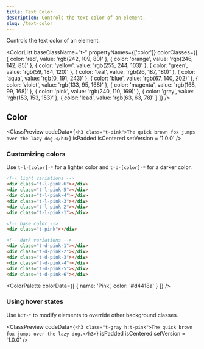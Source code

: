 ```yaml
---
title: Text Color
description: Controls the text color of an element.
slug: /text-color
---
```



Controls the text color of an element.

<ColorList 
  baseClassName="t-" 
  propertyNames={['color']} 
  colorClasses={[
    { color: 'red', value: 'rgb(242, 109, 80)' },
    { color: 'orange', value: 'rgb(246, 142, 85)' },
    { color: 'yellow', value: 'rgb(255, 244, 103)' },
    { color: 'green', value: 'rgb(59, 184, 120)' },
    { color: 'teal', value: 'rgb(26, 187, 180)' },
    { color: 'aqua', value: 'rgb(0, 191, 243)' },
    { color: 'blue', value: 'rgb(67, 140, 202)' },
    { color: 'violet', value: 'rgb(133, 95, 168)' },
    { color: 'magenta', value: 'rgb(168, 99, 168)' },
    { color: 'pink', value: 'rgb(240, 110, 169)' },
    { color: 'gray', value: 'rgb(153, 153, 153)' },
    { color: 'lead', value: 'rgb(63, 63, 78)' }
  ]}
/>

## Color

<ClassPreview
  codeData={`<h3 class="t-pink">The quick brown fox jumps over the lazy dog.</h3>`}
  isPadded
  isCentered
  setVersion = '1.0.0'
/>

### Customizing colors

Use `t-l-[color]-*` for a lighter color and `t-d-[color]-*` for a darker color.

```html
<!-- light variations -->
<div class="t-l-pink-6"></div>
<div class="t-l-pink-5"></div>
<div class="t-l-pink-4"></div>
<div class="t-l-pink-3"></div>
<div class="t-l-pink-2"></div>
<div class="t-l-pink-1"></div>

<!-- base color -->
<div class="t-pink"></div>

<!-- dark variations -->
<div class="t-d-pink-1"></div>
<div class="t-d-pink-2"></div>
<div class="t-d-pink-3"></div>
<div class="t-d-pink-4"></div>
<div class="t-d-pink-5"></div>
<div class="t-d-pink-6"></div>
```

<ColorPalette
  colorData={[
    {
      name: 'Pink',
      color: '#d4418a'
    }
  ]}
/>

### Using hover states

Use `h:t-*` to modify elements to override other background classes.

<ClassPreview
  codeData={`<h3 class="t-gray h:t-pink">The quick brown fox jumps over the lazy dog.</h3>`}
  isPadded
  isCentered
  setVersion = '1.0.0'
/>